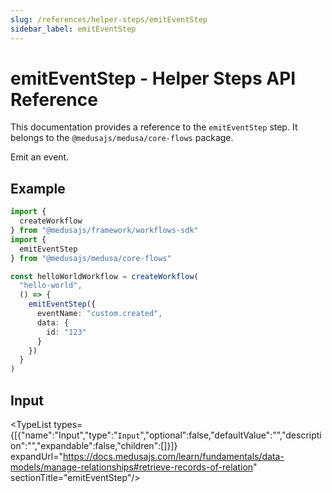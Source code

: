 ```yaml
---
slug: /references/helper-steps/emitEventStep
sidebar_label: emitEventStep
---
```



# emitEventStep - Helper Steps API Reference

This documentation provides a reference to the `emitEventStep` step. It belongs to the `@medusajs/medusa/core-flows` package.

Emit an event.

## Example

```ts
import {
  createWorkflow
} from "@medusajs/framework/workflows-sdk"
import {
  emitEventStep
} from "@medusajs/medusa/core-flows"

const helloWorldWorkflow = createWorkflow(
  "hello-world",
  () => {
    emitEventStep({
      eventName: "custom.created",
      data: {
        id: "123"
      }
    })
  }
)
```

## Input

<TypeList types={[{"name":"Input","type":"`Input`","optional":false,"defaultValue":"","description":"","expandable":false,"children":[]}]} expandUrl="https://docs.medusajs.com/learn/fundamentals/data-models/manage-relationships#retrieve-records-of-relation" sectionTitle="emitEventStep"/>
